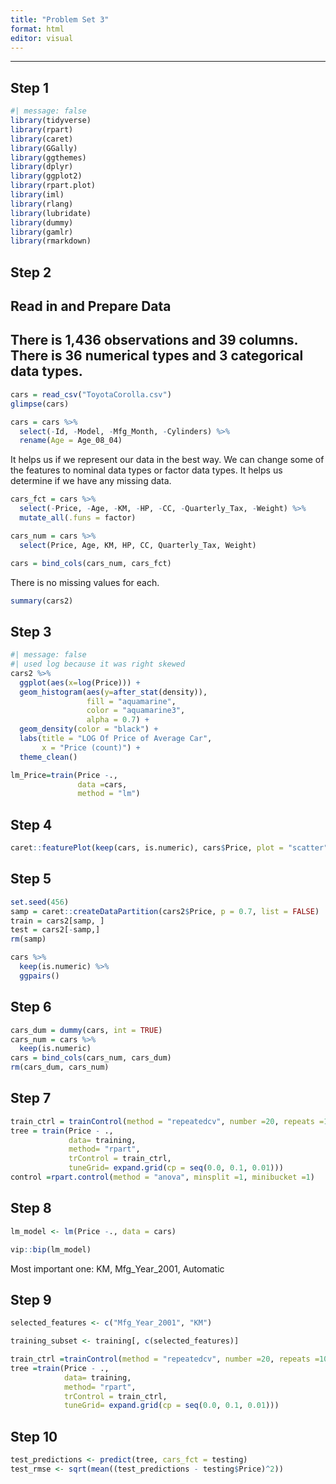 ```yaml
---
title: "Problem Set 3"
format: html
editor: visual
---
```


------------------------------------------------------------------------
## Step 1
```r
#| message: false
library(tidyverse)
library(rpart)
library(caret)
library(GGally)
library(ggthemes)
library(dplyr)
library(ggplot2)
library(rpart.plot)
library(iml)
library(rlang)
library(lubridate)
library(dummy)
library(gamlr)
library(rmarkdown)
```

## Step 2
## Read in and Prepare Data
## There is 1,436 observations and 39 columns. There is 36 numerical types and 3 categorical data types.

```r
cars = read_csv("ToyotaCorolla.csv")
glimpse(cars)
```

```r
cars = cars %>%
  select(-Id, -Model, -Mfg_Month, -Cylinders) %>%
  rename(Age = Age_08_04)
```

It helps us if we represent our data in the best way. We can change some of the features to nominal data types or factor data types. It helps us determine if we have any missing data.

```r
cars_fct = cars %>%
  select(-Price, -Age, -KM, -HP, -CC, -Quarterly_Tax, -Weight) %>%
  mutate_all(.funs = factor)

cars_num = cars %>%
  select(Price, Age, KM, HP, CC, Quarterly_Tax, Weight)

cars = bind_cols(cars_num, cars_fct)
```

There is no missing values for each. 

```r
summary(cars2)
```

## Step 3
```r
#| message: false
#| used log because it was right skewed
cars2 %>%
  ggplot(aes(x=log(Price))) + 
  geom_histogram(aes(y=after_stat(density)),
                 fill = "aquamarine",
                 color = "aquamarine3",
                 alpha = 0.7) +
  geom_density(color = "black") +
  labs(title = "LOG Of Price of Average Car",
       x = "Price (count)") +
  theme_clean()
```

```r
lm_Price=train(Price -.,
               data =cars,
               method = "lm")
```

## Step 4
```r
caret::featurePlot(keep(cars, is.numeric), cars$Price, plot = "scatter")
```

## Step 5
```r
set.seed(456)
samp = caret::createDataPartition(cars2$Price, p = 0.7, list = FALSE)
train = cars2[samp, ]
test = cars2[-samp,]
rm(samp)
```

```r
cars %>%
  keep(is.numeric) %>%
  ggpairs()
```


## Step 6
```r
cars_dum = dummy(cars, int = TRUE)
cars_num = cars %>%
  keep(is.numeric)
cars = bind_cols(cars_num, cars_dum)
rm(cars_dum, cars_num)
```

## Step 7
```r
train_ctrl = trainControl(method = "repeatedcv", number =20, repeats =10)
tree = train(Price - .,
             data= training,
             method= "rpart",
             trControl = train_ctrl,
             tuneGrid= expand.grid(cp = seq(0.0, 0.1, 0.01)))
control =rpart.control(method = "anova", minsplit =1, minibucket =1)
```

## Step 8
```r
lm_model <- lm(Price -., data = cars)

vip::bip(lm_model)
```

Most important one: KM, Mfg_Year_2001, Automatic

## Step 9
```r
selected_features <- c("Mfg_Year_2001", "KM")

training_subset <- training[, c(selected_features)]

train_ctrl =trainControl(method = "repeatedcv", number =20, repeats =10)
tree =train(Price - .,
            data= training,
            method= "rpart",
            trControl = train_ctrl,
            tuneGrid= expand.grid(cp = seq(0.0, 0.1, 0.01)))
```

## Step 10
```r
test_predictions <- predict(tree, cars_fct = testing)
test_rmse <- sqrt(mean((test_predictions - testing$Price)^2))
```

